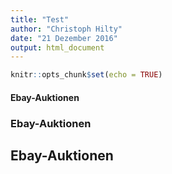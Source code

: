 ---
title: "Test"
author: "Christoph Hilty"
date: "21 Dezember 2016"
output: html_document
---

```{r setup, include=FALSE}
knitr::opts_chunk$set(echo = TRUE)
```

#### Ebay-Auktionen

### Ebay-Auktionen
## Ebay-Auktionen